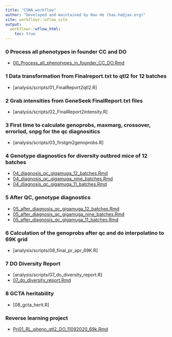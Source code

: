 ```yaml
---
title: "CSNA_workflow"
author: "Developed and maintained by Hao He (hao.he@jax.org)"
site: workflowr::wflow_site
output:
  workflowr::wflow_html:
    toc: true
---
```


### 0 Process all phenotypes in founder CC and DO
* [00_Process_all_phenotypes_in_founder_CC_DO.Rmd](00_Process_all_phenotypes_in_founder_CC_DO.html)

### 1 Data transformation from Finalreport.txt to qtl2 for 12 batches
* [analysis/scripts/01_FinalReport2qtl2.R]

### 2 Grab intensities from GeneSeek FinalReport.txt files
* [analysis/scripts/02_FinalReport2intensity.R]

### 3 First time to calculate genoprobs, maxmarg, crossover, errorlod, snpg for the qc diagnositics
* [analysis/scripts/03_firstgm2genoprobs.R]

### 4 Genotype diagnostics for diversity outbred mice of 12 batches
* [04_diagnosis_qc_gigamuga_12_batches.Rmd](04_diagnosis_qc_gigamuga_12_batches.html)
* [04_diagnosis_qc_gigamuga_nine_batches.Rmd](04_diagnosis_qc_gigamuga_nine_batches.html)
* [04_diagnosis_qc_gigamuga_11_batches.Rmd](04_diagnosis_qc_gigamuga_11_batches.html)

### 5 After QC, genotype diagnostics
* [05_after_diagnosis_qc_gigamuga_12_batches.Rmd](05_after_diagnosis_qc_gigamuga_12_batches.html)
* [05_after_diagnosis_qc_gigamuga_nine_batches.Rmd](05_after_diagnosis_qc_gigamuga_nine_batches.html)
* [05_after_diagnosis_qc_gigamuga_11_batches.Rmd](05_after_diagnosis_qc_gigamuga_11_batches.html)

### 6 Calculation of the genoprobs after qc and do interpolatino to 69K grid
* [analysis/scripts/06_final_pr_apr_69K.R]

### 7 DO Diversity Report
* [analysis/scripts/07_do_diversity_report.R]
* [07_do_diversity_report.Rmd](07_do_diversity_report.html)

### 8 GCTA heritability 
* [08_gcta_herit.R]

### Reverse learning project
* [Prj01_RL_pheno_qtl2_DO_11092020_69k.Rmd](Prj01_RL_pheno_qtl2_DO_11092020_69k.html)
